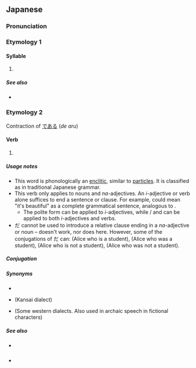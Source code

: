 {{also|た|Appendix:Variations of "da"}}
{{character info/new}}
==Japanese==
{{stroke order|strokes=6}}

===Pronunciation===
{{ja-pron}}

===Etymology 1===
{{Hira-dakuten|た|ta}}

====Syllable====
{{ja-syllable}}

# {{ja-kana-def}}

=====See also=====
* {{list:Hiragana/ja}}

===Etymology 2===
Contraction of [[で]][[ある]] (''de aru'')

====Verb====
{{ja-verb|tr=intransitive}}

# {{n-g|Used when a sentence has a [[nominal]] as its [[predicate]], usually but not always equal to the English verb "to be".}}
#: {{ja-usex|私 は 学%生 '''だ'''。|わたし は がく%せい '''だ'''。|I '''am''' a student.}}
#: {{ja-usex|汚%物 は 消%毒 '''だ'''。|お%ぶつ は しょう%どく '''だ'''。|The filth should be disinfected.}}
#: {{ja-usex|お代わり '''だ'''。|おかわり '''だ'''。|(Of a second helping) one more please.}}
#: {{ja-usex|冬%休みは明日から'''だ'''。|ふゆ% やすみ は あした から '''だ'''。|Winter vacation '''is''' from tomorrow. (Winter vacation starts from tomorrow.)}}
#: {{ja-usex|トイレ は どこ '''です''' か？|Where '''is''' the toilet?}}
#: {{ja-usex|売り場は一%階'''です'''か、二%階'''です'''か？|うりば は いっ%かい '''です''' か、に%かい '''です''' か？|'''Is''' the counter on the first floor or the second floor?}}

=====Usage notes=====
* This word is phonologically an [[enclitic]], similar to [[particle]]s. It is classified as {{m|ja|助動詞|tr=jodōshi||auxiliary verb}} in traditional Japanese grammar.
* This verb only applies to nouns and ''na''-adjectives. An ''i''-adjective or verb alone suffices to end a sentence or clause. For example, {{m|ja|美しい|tr=utsukushii}} could mean "it's beautiful" as a complete grammatical sentence, analogous to {{m|ja|[[綺麗]]'''だ'''|tr=kirei da|t=It's pretty}}.
** The polite form {{m|ja|です|tr=desu}} can be applied to ''i''-adjectives, while {{m|ja|だろう|tr=darō}} / {{m|ja|でしょう|tr=deshō}} and {{m|ja|なら|tr=nara}} can be applied to both ''i''-adjectives and verbs.
* だ cannot be used to introduce a relative clause ending in a ''na''-adjective or noun – {{m|ja|[[学生]]'''だ'''[[アリス]]}} doesn't work, nor does {{m|ja|です}} here.  However, some of the conjugations of だ can: {{m|ja|[[学生]][[である]][[アリス]]}} (Alice who is a student), {{m|ja|[[学生]][[だった]]/[[であった]][[アリス]]}} (Alice who was a student), {{m|ja|[[学生]][[ではない]]/[[じゃない]][[アリス]]}} (Alice who is not a student), {{m|ja|[[学生]][[ではなかった]]/[[じゃなかった]][[アリス]]}} (Alice who was not a student).

=====Conjugation=====
{{ja-verbconj|だ||では|de wa||で|de||だ|da||である|de aru||なら<br>であれ|nara<br>de are||-|-||-|-||-|-||-|-||だろう|darō||ではない<br>じゃない&sup1;|de wa nai<br>ja nai&sup1;||ではなくて<br>じゃなくて&sup1;|de wa nakute<br>ja nakute&sup1;||[[です]]|desu||だった|datta||で|de||ならば<br>であれば|naraba<br>de areba|<small>&sup1; Colloquial contraction</small>}}

=====Synonyms=====
* {{ja-r|で ある}}
* {{ja-r|や}} (Kansai dialect)
* {{ja-r|じゃ}} (Some western dialects. Also used in archaic speech in fictional characters)

=====See also=====
* {{ja-r|です}} {{qualifier|polite}}
* {{ja-r|ございます}} {{qualifier|humble}}